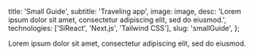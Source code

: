 
  title: 'Small Guide',
  subtitle: 'Traveling app',
  image: image,
  desc: 'Lorem ipsum dolor sit amet, consectetur adipiscing elit, sed do eiusmod.',
  technologies: ['SiReact', 'Next.js', 'Tailwind CSS'],
  slug: 'smallGuide',
};

Lorem ipsum dolor sit amet, consectetur adipiscing elit, sed do eiusmod.
